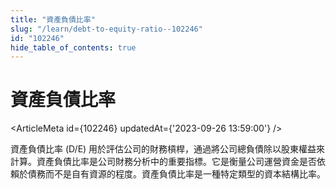 ```yaml
---
title: "資產負債比率"
slug: "/learn/debt-to-equity-ratio--102246"
id: "102246"
hide_table_of_contents: true
---
```



# 資產負債比率

<ArticleMeta id={102246} updatedAt={'2023-09-26 13:59:00'} />
<div className='border-solid border-b border-t-0 my-4 border-[var(--ifm-color-gray-300)]' />

資產負債比率 (D/E) 用於評估公司的財務槓桿，通過將公司總負債除以股東權益來計算。資產負債比率是公司財務分析中的重要指標。它是衡量公司運營資金是否依賴於債務而不是自有資源的程度。資產負債比率是一種特定類型的資本結構比率。

